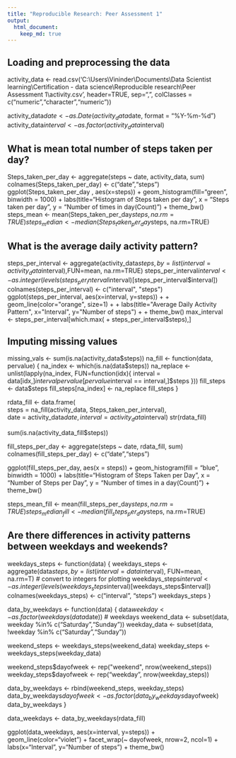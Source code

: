 ```yaml
---
title: "Reproducible Research: Peer Assessment 1"
output: 
  html_document:
    keep_md: true
---
```



## Loading and preprocessing the data
activity_data <- read.csv('C:\\Users\\Vininder\\Documents\\Data Scientist learning\\Certification - data science\\Reproducible research\\Peer Assessment 1\\activity.csv', header=TRUE, sep=",", colClasses = c("numeric","character","numeric"))

activity_data$date <- as.Date(activity_data$date, format = "%Y-%m-%d")
activity_data$interval <- as.factor(activity_data$interval)

## What is mean total number of steps taken per day?
Steps_taken_per_day <- aggregate(steps ~ date, activity_data, sum)
colnames(Steps_taken_per_day) <- c("date","steps")
ggplot(Steps_taken_per_day , aes(x=steps)) + geom_histogram(fill="green", binwidth = 1000) + labs(title="Histogram of Steps taken per day", x = "Steps taken per day", y = "Number of times in day(Count)") + theme_bw()
steps_mean <- mean(Steps_taken_per_day$steps, na.rm=TRUE)
steps_median <- median(Steps_taken_per_day$steps, na.rm=TRUE)


## What is the average daily activity pattern?
steps_per_interval <- aggregate(activity_data$steps,by = list(interval = activity_data$interval),FUN=mean, na.rm=TRUE)
steps_per_interval$interval <- as.integer(levels(steps_per_interval$interval)[steps_per_interval$interval])
colnames(steps_per_interval) <- c("interval", "steps")
ggplot(steps_per_interval, aes(x=interval, y=steps)) +   
+     geom_line(color="orange", size=1) +  
+     labs(title="Average Daily Activity Pattern", x="Interval", y="Number of steps") +  
+     theme_bw()
max_interval <- steps_per_interval[which.max(  
+     steps_per_interval$steps),]


## Imputing missing values
missing_vals <- sum(is.na(activity_data$steps))
na_fill <- function(data, pervalue) {
  na_index <- which(is.na(data$steps))
 na_replace <- unlist(lapply(na_index, FUN=function(idx){
 interval = data[idx,]$interval
  pervalue[pervalue$interval == interval,]$steps
  }))
fill_steps <- data$steps
 fill_steps[na_index] <- na_replace
 fill_steps
}


rdata_fill <- data.frame(  
 steps = na_fill(activity_data, Steps_taken_per_interval),  
 date = activity_data$date,  
 interval =activity_data$interval)
str(rdata_fill)

sum(is.na(activity_data_fill$steps))

fill_steps_per_day <- aggregate(steps ~ date, rdata_fill, sum)
colnames(fill_steps_per_day) <- c("date","steps")


ggplot(fill_steps_per_day, aes(x = steps)) + 
 geom_histogram(fill = "blue", binwidth = 1000) + 
 labs(title="Histogram of Steps Taken per Day", 
 x = "Number of Steps per Day", y = "Number of times in a day(Count)") + theme_bw() 

steps_mean_fill   <- mean(fill_steps_per_day$steps, na.rm=TRUE)
steps_median_fill <- median(fill_steps_per_day$steps, na.rm=TRUE)

## Are there differences in activity patterns between weekdays and weekends?

weekdays_steps <- function(data) {
    weekdays_steps <- aggregate(data$steps, by=list(interval = data$interval),
                          FUN=mean, na.rm=T)
    # convert to integers for plotting
    weekdays_steps$interval <- 
            as.integer(levels(weekdays_steps$interval)[weekdays_steps$interval])
    colnames(weekdays_steps) <- c("interval", "steps")
    weekdays_steps
}

data_by_weekdays <- function(data) {
data$weekday <- as.factor(weekdays(data$date)) # weekdays
weekend_data <- subset(data, weekday %in% c("Saturday","Sunday"))
 weekday_data <- subset(data, !weekday %in% c("Saturday","Sunday"))

weekend_steps <- weekdays_steps(weekend_data)
 weekday_steps <- weekdays_steps(weekday_data)

 weekend_steps$dayofweek <- rep("weekend", nrow(weekend_steps))
 weekday_steps$dayofweek <- rep("weekday", nrow(weekday_steps))

data_by_weekdays <- rbind(weekend_steps, weekday_steps)
data_by_weekdays$dayofweek <- as.factor(data_by_weekdays$dayofweek)
  data_by_weekdays
}

data_weekdays <- data_by_weekdays(rdata_fill)

ggplot(data_weekdays, aes(x=interval, y=steps)) + 
 geom_line(color="violet") + 
  facet_wrap(~ dayofweek, nrow=2, ncol=1) +
 labs(x="Interval", y="Number of steps") +
 theme_bw()
